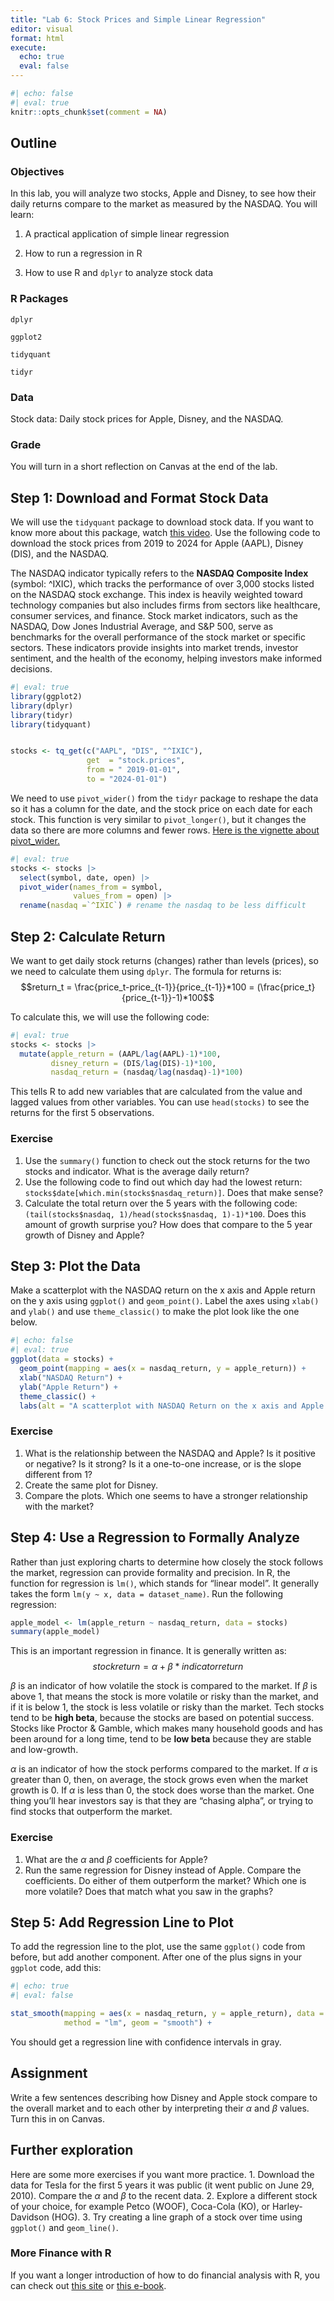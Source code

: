```yaml
---
title: "Lab 6: Stock Prices and Simple Linear Regression"
editor: visual
format: html
execute: 
  echo: true
  eval: false
---
```


```r
#| echo: false
#| eval: true
knitr::opts_chunk$set(comment = NA)

```

## Outline

### Objectives

In this lab, you will analyze two stocks, Apple and Disney, to see how their daily returns compare to the market as measured by the NASDAQ. You will learn:

1.  A practical application of simple linear regression

2.  How to run a regression in R

3.  How to use R and `dplyr` to analyze stock data

### R Packages

`dplyr`

`ggplot2`

`tidyquant`

`tidyr`

### Data

Stock data: Daily stock prices for Apple, Disney, and the NASDAQ.

### Grade

You will turn in a short reflection on Canvas at the end of the lab.

## Step 1: Download and Format Stock Data

We will use the `tidyquant` package to download stock data. If you want to know more about this package, watch [this video](https://youtu.be/woxJZTL2hok?feature=shared). Use the following code to download the stock prices from 2019 to 2024 for Apple (AAPL), Disney (DIS), and the NASDAQ.

The NASDAQ indicator typically refers to the **NASDAQ Composite Index** (symbol: \^IXIC), which tracks the performance of over 3,000 stocks listed on the NASDAQ stock exchange. This index is heavily weighted toward technology companies but also includes firms from sectors like healthcare, consumer services, and finance. Stock market indicators, such as the NASDAQ, Dow Jones Industrial Average, and S&P 500, serve as benchmarks for the overall performance of the stock market or specific sectors. These indicators provide insights into market trends, investor sentiment, and the health of the economy, helping investors make informed decisions.

```r
#| eval: true
library(ggplot2)
library(dplyr)
library(tidyr)
library(tidyquant)


stocks <- tq_get(c("AAPL", "DIS", "^IXIC"),
                 get  = "stock.prices",
                 from = " 2019-01-01",
                 to = "2024-01-01")

```

We need to use `pivot_wider()` from the `tidyr` package to reshape the data so it has a column for the date, and the stock price on each date for each stock. This function is very similar to `pivot_longer()`, but it changes the data so there are more columns and fewer rows. [Here is the vignette about pivot_wider.](https://tidyr.tidyverse.org/reference/pivot_wider.html)

```r
#| eval: true
stocks <- stocks |> 
  select(symbol, date, open) |> 
  pivot_wider(names_from = symbol,
              values_from = open) |> 
  rename(nasdaq =`^IXIC`) # rename the nasdaq to be less difficult
```

## Step 2: Calculate Return

We want to get daily stock returns (changes) rather than levels (prices), so we need to calculate them using `dplyr`. The formula for returns is: $$return_t = \frac{price_t-price_{t-1}}{price_{t-1}}*100 = (\frac{price_t}{price_{t-1}}-1)*100$$

To calculate this, we will use the following code:

```r
#| eval: true
stocks <- stocks |> 
  mutate(apple_return = (AAPL/lag(AAPL)-1)*100,
         disney_return = (DIS/lag(DIS)-1)*100,
         nasdaq_return = (nasdaq/lag(nasdaq)-1)*100)
```

This tells R to add new variables that are calculated from the value and lagged values from other variables. You can use `head(stocks)` to see the returns for the first 5 observations.

### Exercise

1.  Use the `summary()` function to check out the stock returns for the two stocks and indicator. What is the average daily return?
2.  Use the following code to find out which day had the lowest return: `stocks$date[which.min(stocks$nasdaq_return)]`. Does that make sense?
3.  Calculate the total return over the 5 years with the following code: `(tail(stocks$nasdaq, 1)/head(stocks$nasdaq, 1)-1)*100`. Does this amount of growth surprise you? How does that compare to the 5 year growth of Disney and Apple?

## Step 3: Plot the Data

Make a scatterplot with the NASDAQ return on the x axis and Apple return on the y axis using `ggplot()` and `geom_point()`. Label the axes using `xlab()` and `ylab()` and use `theme_classic()` to make the plot look like the one below.

```r
#| echo: false
#| eval: true
ggplot(data = stocks) +
  geom_point(mapping = aes(x = nasdaq_return, y = apple_return)) +
  xlab("NASDAQ Return") +
  ylab("Apple Return") +
  theme_classic() +
  labs(alt = "A scatterplot with NASDAQ Return on the x axis and Apple Return on the y axis. The values on the x axis go from -8 to 8, and the values on the y axis go from -8 to 10. There is a medium strong positive relationship.")
```

### Exercise

1.  What is the relationship between the NASDAQ and Apple? Is it positive or negative? Is it strong? Is it a one-to-one increase, or is the slope different from 1?
2.  Create the same plot for Disney.
3.  Compare the plots. Which one seems to have a stronger relationship with the market?

## Step 4: Use a Regression to Formally Analyze

Rather than just exploring charts to determine how closely the stock follows the market, regression can provide formality and precision. In R, the function for regression is `lm()`, which stands for "linear model". It generally takes the form `lm(y ~ x, data = dataset_name)`. Run the following regression:

```r
apple_model <- lm(apple_return ~ nasdaq_return, data = stocks)
summary(apple_model)
```

This is an important regression in finance. It is generally written as: $$ stock return = \alpha + \beta * indicator return $$

$\beta$ is an indicator of how volatile the stock is compared to the market. If $\beta$ is above 1, that means the stock is more volatile or risky than the market, and if it is below 1, the stock is less volatile or risky than the market. Tech stocks tend to be **high beta**, because the stocks are based on potential success. Stocks like Proctor & Gamble, which makes many household goods and has been around for a long time, tend to be **low beta** because they are stable and low-growth.

$\alpha$ is an indicator of how the stock performs compared to the market. If $\alpha$ is greater than 0, then, on average, the stock grows even when the market growth is 0. If $\alpha$ is less than 0, the stock does worse than the market. One thing you'll hear investors say is that they are "chasing alpha", or trying to find stocks that outperform the market.

### Exercise

1.  What are the $\alpha$ and $\beta$ coefficients for Apple?
2.  Run the same regression for Disney instead of Apple. Compare the coefficients. Do either of them outperform the market? Which one is more volatile? Does that match what you saw in the graphs?

## Step 5: Add Regression Line to Plot
To add the regression line to the plot, use the same `ggplot()` code from before, but add another component. After one of the plus signs in your `ggplot` code, add this:
```r
#| echo: true
#| eval: false

stat_smooth(mapping = aes(x = nasdaq_return, y = apple_return), data = stocks,
            method = "lm", geom = "smooth") +
```

You should get a regression line with confidence intervals in gray.

## Assignment

Write a few sentences describing how Disney and Apple stock compare to the overall market and to each other by interpreting their $\alpha$ and $\beta$ values. Turn this in on Canvas.

## Further exploration

Here are some more exercises if you want more practice. 1. Download the data for Tesla for the first 5 years it was public (it went public on June 29, 2010). Compare the $\alpha$ and $\beta$ to the recent data. 2. Explore a different stock of your choice, for example Petco (WOOF), Coca-Cola (KO), or Harley-Davidson (HOG). 3. Try creating a line graph of a stock over time using `ggplot()` and `geom_line()`.

### More Finance with R

If you want a longer introduction of how to do financial analysis with R, you can check out [this site](https://www.tidy-finance.org/r/introduction-to-tidy-finance.html) or [this e-book](https://www.tidy-pm.com/s-1intro).
